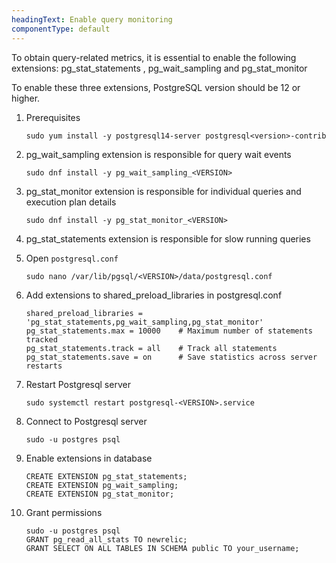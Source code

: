 ```yaml
---
headingText: Enable query monitoring
componentType: default
---
```


To obtain query-related metrics, it is essential to enable the following extensions: pg_stat_statements , pg_wait_sampling and pg_stat_monitor

<Callout variant="important">
To enable these three extensions, PostgreSQL version should be 12 or higher.
</Callout>

1. Prerequisites

    ```shell
    sudo yum install -y postgresql14-server postgresql<version>-contrib
    ```

2. pg_wait_sampling extension is responsible for query wait events

    ```shell
    sudo dnf install -y pg_wait_sampling_<VERSION>
    ```

3. pg_stat_monitor extension is responsible for individual queries and execution plan details

    ```shell
    sudo dnf install -y pg_stat_monitor_<VERSION>
    ```

4. pg_stat_statements extension is responsible for slow running queries

5. Open `postgresql.conf`

    ```shell
    sudo nano /var/lib/pgsql/<VERSION>/data/postgresql.conf 
    ```

6. Add extensions to shared_preload_libraries in postgresql.conf
    ```shell
    shared_preload_libraries = 'pg_stat_statements,pg_wait_sampling,pg_stat_monitor'
    pg_stat_statements.max = 10000    # Maximum number of statements tracked
    pg_stat_statements.track = all    # Track all statements
    pg_stat_statements.save = on      # Save statistics across server restarts
    ```

7. Restart Postgresql server
    ```shell
    sudo systemctl restart postgresql-<VERSION>.service
    ```

8. Connect to Postgresql server
    ```shell
    sudo -u postgres psql
    ```

9. Enable extensions in database
    ```shell
    CREATE EXTENSION pg_stat_statements;
    CREATE EXTENSION pg_wait_sampling;
    CREATE EXTENSION pg_stat_monitor;
    ```

10. Grant permissions

    ```shell
    sudo -u postgres psql
    GRANT pg_read_all_stats TO newrelic;
    GRANT SELECT ON ALL TABLES IN SCHEMA public TO your_username;
    ```